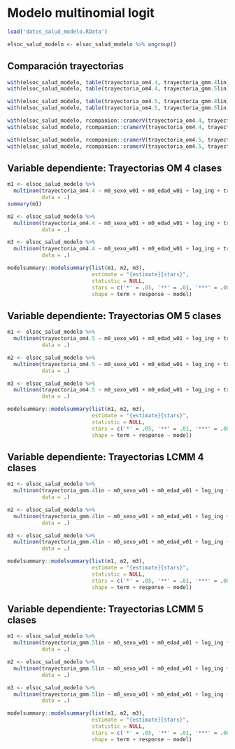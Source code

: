 
# Modelo multinomial logit

```r
load('datos_salud_modelo.RData')

elsoc_salud_modelo <- elsoc_salud_modelo %>% ungroup()
```

## Comparación trayectorias

```r


with(elsoc_salud_modelo, table(trayectoria_om4.4, trayectoria_gmm.4lin))
with(elsoc_salud_modelo, table(trayectoria_om4.4, trayectoria_gmm.5lin))

with(elsoc_salud_modelo, table(trayectoria_om4.5, trayectoria_gmm.4lin))
with(elsoc_salud_modelo, table(trayectoria_om4.5, trayectoria_gmm.5lin))

with(elsoc_salud_modelo, rcompanion::cramerV(trayectoria_om4.4, trayectoria_gmm.4lin, bias.correct = TRUE))
with(elsoc_salud_modelo, rcompanion::cramerV(trayectoria_om4.4, trayectoria_gmm.5lin, bias.correct = TRUE))

with(elsoc_salud_modelo, rcompanion::cramerV(trayectoria_om4.5, trayectoria_gmm.4lin, bias.correct = TRUE))
with(elsoc_salud_modelo, rcompanion::cramerV(trayectoria_om4.5, trayectoria_gmm.5lin, bias.correct = TRUE))

```


## Variable dependiente: Trayectorias OM 4 clases


```r

m1 <- elsoc_salud_modelo %>%
  multinom(trayectoria_om4.4 ~ m0_sexo_w01 + m0_edad_w01 + log_ing + trayectoria_deuda + trayectoria_insatisf_ing + trayectoria_ocup2 + trayectoria_activ_fisica,
           data = .) 
summary(m1)

m2 <- elsoc_salud_modelo %>%
  multinom(trayectoria_om4.4 ~ m0_sexo_w01 + m0_edad_w01 + log_ing + trayectoria_deuda + trayectoria_insatisf_ing + trayectoria_ocup2 + trayectoria_activ_fisica + fuma_w01 + imc_w01 + proyecto_vida + apoyo_social_w01,
           data = .) 

m3 <- elsoc_salud_modelo %>%
  multinom(trayectoria_om4.4 ~ m0_sexo_w01 + m0_edad_w01 + log_ing + trayectoria_deuda + trayectoria_insatisf_ing + trayectoria_ocup2 + trayectoria_activ_fisica + fuma_w01 + imc_w01 + proyecto_vida + apoyo_social_w01 + extraversion + agreeableness + conscientiousness + neuroticism + openness,
           data = .) 

modelsummary::modelsummary(list(m1, m2, m3),
                           estimate = "{estimate}{stars}",
                           statistic = NULL,
                           stars = c('*' = .05, '**' = .01, '***' = .001),
                           shape = term + response ~ model)


```

## Variable dependiente: Trayectorias OM 5 clases


```r

m1 <- elsoc_salud_modelo %>%
  multinom(trayectoria_om4.5 ~ m0_sexo_w01 + m0_edad_w01 + log_ing + trayectoria_deuda + trayectoria_insatisf_ing + trayectoria_ocup2 + trayectoria_activ_fisica,
           data = .) 

m2 <- elsoc_salud_modelo %>%
  multinom(trayectoria_om4.5 ~ m0_sexo_w01 + m0_edad_w01 + log_ing + trayectoria_deuda + trayectoria_insatisf_ing + trayectoria_ocup2 + trayectoria_activ_fisica + fuma_w01 + imc_w01 + proyecto_vida + apoyo_social_w01,
           data = .) 

m3 <- elsoc_salud_modelo %>%
  multinom(trayectoria_om4.5 ~ m0_sexo_w01 + m0_edad_w01 + log_ing + trayectoria_deuda + trayectoria_insatisf_ing + trayectoria_ocup2 + trayectoria_activ_fisica + fuma_w01 + imc_w01 + proyecto_vida + apoyo_social_w01 + extraversion + agreeableness + conscientiousness + neuroticism + openness,
           data = .) 

modelsummary::modelsummary(list(m1, m2, m3),
                           estimate = "{estimate}{stars}",
                           statistic = NULL,
                           stars = c('*' = .05, '**' = .01, '***' = .001),
                           shape = term + response ~ model)

```

## Variable dependiente: Trayectorias LCMM 4 clases


```r

m1 <- elsoc_salud_modelo %>%
  multinom(trayectoria_gmm.4lin ~ m0_sexo_w01 + m0_edad_w01 + log_ing + trayectoria_deuda + trayectoria_insatisf_ing + trayectoria_ocup2 + trayectoria_activ_fisica,
           data = .) 

m2 <- elsoc_salud_modelo %>%
  multinom(trayectoria_gmm.4lin ~ m0_sexo_w01 + m0_edad_w01 + log_ing + trayectoria_deuda + trayectoria_insatisf_ing + trayectoria_ocup2 + trayectoria_activ_fisica + fuma_w01 + imc_w01 + proyecto_vida + apoyo_social_w01,
           data = .) 

m3 <- elsoc_salud_modelo %>%
  multinom(trayectoria_gmm.4lin ~ m0_sexo_w01 + m0_edad_w01 + log_ing + trayectoria_deuda + trayectoria_insatisf_ing + trayectoria_ocup2 + trayectoria_activ_fisica + fuma_w01 + imc_w01 + proyecto_vida + apoyo_social_w01 + extraversion + agreeableness + conscientiousness + neuroticism + openness,
           data = .) 

modelsummary::modelsummary(list(m1, m2, m3),
                           estimate = "{estimate}{stars}",
                           statistic = NULL,
                           stars = c('*' = .05, '**' = .01, '***' = .001),
                           shape = term + response ~ model)

```

## Variable dependiente: Trayectorias LCMM 5 clases


```r

m1 <- elsoc_salud_modelo %>%
  multinom(trayectoria_gmm.5lin ~ m0_sexo_w01 + m0_edad_w01 + log_ing + trayectoria_deuda + trayectoria_insatisf_ing + trayectoria_ocup2 + trayectoria_activ_fisica,
           data = .) 

m2 <- elsoc_salud_modelo %>%
  multinom(trayectoria_gmm.5lin ~ m0_sexo_w01 + m0_edad_w01 + log_ing + trayectoria_deuda + trayectoria_insatisf_ing + trayectoria_ocup2 + trayectoria_activ_fisica + fuma_w01 + imc_w01 + proyecto_vida + apoyo_social_w01,
           data = .) 

m3 <- elsoc_salud_modelo %>%
  multinom(trayectoria_gmm.5lin ~ m0_sexo_w01 + m0_edad_w01 + log_ing + trayectoria_deuda + trayectoria_insatisf_ing + trayectoria_ocup2 + trayectoria_activ_fisica + fuma_w01 + imc_w01 + proyecto_vida + apoyo_social_w01 + extraversion + agreeableness + conscientiousness + neuroticism + openness,
           data = .) 

modelsummary::modelsummary(list(m1, m2, m3),
                           estimate = "{estimate}{stars}",
                           statistic = NULL,
                           stars = c('*' = .05, '**' = .01, '***' = .001),
                           shape = term + response ~ model)

```
